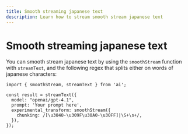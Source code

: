 ```yaml
---
title: Smooth streaming japanese text
description: Learn how to stream smooth stream japanese text
---
```


# Smooth streaming japanese text

You can smooth stream japanese text by using the `smoothStream` function with `streamText`, and the following regex that splits either on words of japanese characters:

```tsx filename="page.tsx"
import { smoothStream, streamText } from 'ai';

const result = streamText({
  model: "openai/gpt-4.1",
  prompt: 'Your prompt here',
  experimental_transform: smoothStream({
    chunking: /[\u3040-\u309F\u30A0-\u30FF]|\S+\s+/,
  }),
});
```
